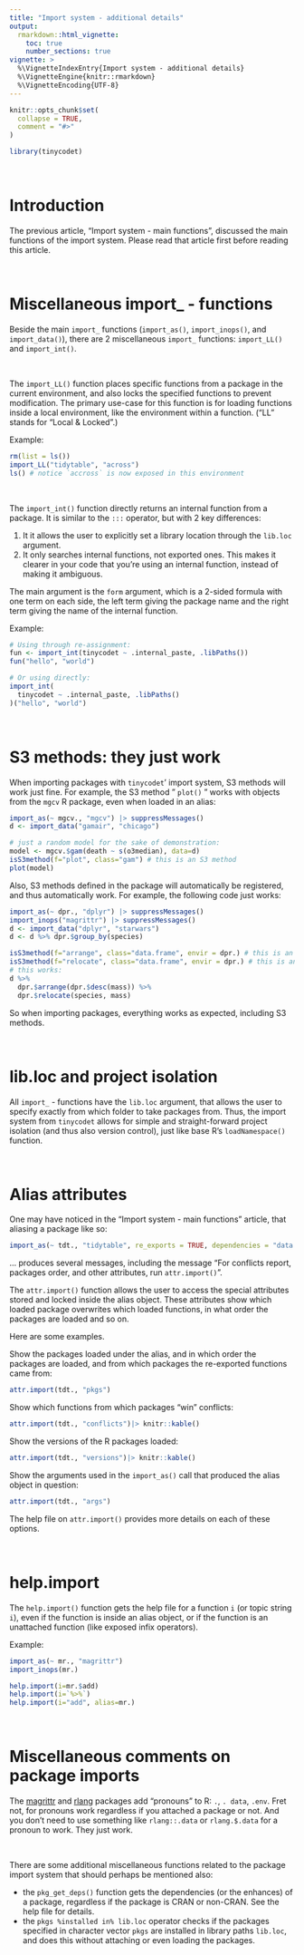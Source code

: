 ---
title: "Import system - additional details"
output:
  rmarkdown::html_vignette:
    toc: true
    number_sections: true
vignette: >
  %\VignetteIndexEntry{Import system - additional details}
  %\VignetteEngine{knitr::rmarkdown}
  %\VignetteEncoding{UTF-8}
---

```{r, include = FALSE}
knitr::opts_chunk$set(
  collapse = TRUE,
  comment = "#>"
)
```

```{r setup}
library(tinycodet)
```

&nbsp;

# Introduction

The previous article, "Import system - main functions", discussed the main functions of the import system. Please read that article first before reading this article.

&nbsp;

# Miscellaneous import_ - functions

Beside the main `import_` functions (`import_as()`, `import_inops()`, and `import_data()`), there are 2 miscellaneous `import_` functions: `import_LL()` and `import_int()`.

&nbsp;

The `import_LL()` function places specific functions from a package in the current environment, and also locks the specified functions to prevent modification.
The primary use-case for this function is for loading functions inside a local environment, like the environment within a function. ("LL" stands for "Local & Locked".)

Example:

```{r}
rm(list = ls())
import_LL("tidytable", "across")
ls() # notice `accross` is now exposed in this environment
```

&nbsp;

The `import_int()` function directly returns an internal function from a package. It is similar to the `:::` operator, but with 2 key differences:

 1) It it allows the user to explicitly set a library location through the `lib.loc` argument.
 2) It only searches internal functions, not exported ones. This makes it clearer in your code that you're using an internal function, instead of making it ambiguous.

The main argument is the `form` argument, which is a 2-sided formula with one term on each side, the left term giving the package name and the right term giving the name of the internal function.

Example:

```{r}
# Using through re-assignment:
fun <- import_int(tinycodet ~ .internal_paste, .libPaths())
fun("hello", "world")

# Or using directly:
import_int(
  tinycodet ~ .internal_paste, .libPaths()
)("hello", "world")

```


&nbsp;

# S3 methods: they just work

When importing packages with `tinycodet`' import system, S3 methods will work just fine. For example, the S3 method " `plot()` " works with objects from the `mgcv` R package, even when loaded in an alias:

```{r}
import_as(~ mgcv., "mgcv") |> suppressMessages()
d <- import_data("gamair", "chicago")

# just a random model for the sake of demonstration:
model <- mgcv.$gam(death ~ s(o3median), data=d)
isS3method(f="plot", class="gam") # this is an S3 method
plot(model)
```

Also, S3 methods defined in the package will automatically be registered, and thus automatically work. For example, the following code just works:

```{r}
import_as(~ dpr., "dplyr") |> suppressMessages()
import_inops("magrittr") |> suppressMessages()
d <- import_data("dplyr", "starwars")
d <- d %>% dpr.$group_by(species)

isS3method(f="arrange", class="data.frame", envir = dpr.) # this is an S3 method
isS3method(f="relocate", class="data.frame", envir = dpr.) # this is an S3 method
# this works:
d %>%
  dpr.$arrange(dpr.$desc(mass)) %>%
  dpr.$relocate(species, mass)
```

So when importing packages, everything works as expected, including S3 methods.

&nbsp;

# lib.loc and project isolation

All `import_` - functions have the `lib.loc` argument, that allows the user to specify exactly from which folder to take packages from. Thus, the import system from `tinycodet` allows for simple and straight-forward project isolation (and thus also version control), just like base R's `loadNamespace()` function.

&nbsp;

# Alias attributes

One may have noticed in the "Import system - main functions" article, that aliasing a package like so:

```{r}
import_as(~ tdt., "tidytable", re_exports = TRUE, dependencies = "data.table")
```

... produces several messages, including the message "For conflicts report, packages order, and other attributes, run `attr.import()`".

The `attr.import()` function allows the user to access the special attributes stored and locked inside the alias object. These attributes show which loaded package overwrites which loaded functions, in what order the packages are loaded and so on.

Here are some examples.

Show the packages loaded under the alias, and in which order the packages are loaded, and from which packages the re-exported functions came from:

```{r}
attr.import(tdt., "pkgs")
```

Show which functions from which packages "win" conflicts:

```{r}
attr.import(tdt., "conflicts")|> knitr::kable()
```

Show the versions of the R packages loaded:

```{r}
attr.import(tdt., "versions")|> knitr::kable()
```

Show the arguments used in the `import_as()` call that produced the alias object in question:

```{r}
attr.import(tdt., "args")
```


The help file on `attr.import()` provides more details on each of these options.

&nbsp;


# help.import

The `help.import()` function gets the help file for a function `i` (or topic string `i`), even if the function is inside an alias object, or if the function is an unattached function (like exposed infix operators).

Example:

```{r eval=FALSE}
import_as(~ mr., "magrittr")
import_inops(mr.)

help.import(i=mr.$add)
help.import(i=`%>%`)
help.import(i="add", alias=mr.)
```


&nbsp;

# Miscellaneous comments on package imports


The [magrittr](https://github.com/tidyverse/magrittr) and [rlang](https://github.com/r-lib/rlang) packages add "pronouns" to R: `.`, `. data`, `.env`. Fret not, for pronouns work regardless if you attached a package or not. And you don't need to use something like `rlang::.data` or `rlang.$.data` for a pronoun to work. They just work.

&nbsp;


There are some additional miscellaneous functions related to the package import system that should perhaps be mentioned also:

 - the `pkg_get_deps()` function gets the dependencies (or the enhances) of a package, regardless if the package is CRAN or non-CRAN. See the help file for details.
 - the `pkgs %installed in% lib.loc` operator checks if the packages specified in character vector `pkgs` are installed in library paths `lib.loc`, and does this without attaching or even loading the packages.

&nbsp;


